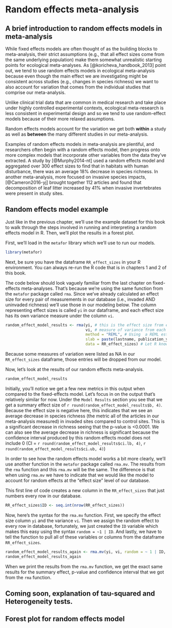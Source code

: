 # Random effects meta-analysis

## A brief introduction to random effects models in meta-analysis  
While fixed effects models are often thought of as the building blocks to meta-analysis, their strict assumptions (e.g., that all effect sizes come from the same underlying population) make them somewhat unrealistic starting points for ecological meta-analyses. As [@koricheva_handbook_2013] point out, we tend to use random effects models in ecological meta-analysis because even though the main effect we are investigating might be consistent across studies (e.g., changes in species richness) we want to also account for variation that comes from the individual studies that comprise our meta-analysis.


Unlike clinical trial data that are common in medical research and take place under highly controlled experimental contexts, ecological meta-research is less consistent in experimental design and so we tend to use random-effect models because of their more relaxed assumptions.  

Random effects models account for the variation we get both **within** a study as well as **between** the many different studies in our meta-analysis.

Examples of random effects models in meta-analysis are plentiful, and researchers often begin with a random effects model, then progress onto more complex models that incorporate other variables from the data they've extracted.  A study by [@Murphy2014-nt] used a random effects model and aggregated over 300 effect sizes to find that in habitats with human disturbance, there was an average 18% decrease in species richness. In another meta-analysis, more focused on invasive species impacts, [@Cameron2016-yj] brought together 112 articles and found that decomposition of leaf litter increased by 41% when invasive invertebrates were present in study sites. 

## Random effects model example  
Just like in the previous chapter, we'll use the example dataset for this book to walk through the steps involved in running and interpreting a random effects model in R. Then, we'll plot the results in a forest plot.  

First, we'll load in the `metafor` library which we'll use to run our models.

```r
library(metafor)
```

Next, be sure you have the dataframe `RR_effect_sizes` in your R environment. You can always re-run the R code that is in chapters 1 and 2 of this book.

The code below should look vaguely familiar from the last chapter on fixed-effects meta-analyses. That's because we're using the same function from the `metafor` package called `rma`.  Since we've already calculated an effect size for every pair of measurements in our database (i.e., invaded AND uninvaded richness) we'll use those in our modeling below. The column representing effect sizes is called `yi` in our dataframe, and each effect size has its own variance measure under the column `vi`.

```r
random_effect_model_results <- rma(yi, # this is the effect size from each row in database
                                   vi, # measure of variance from each row in database
                                   method = "REML", # Using  a REML estimator which is common for random effect meta-analyses
                                   slab = paste(lastname, publication_year, sep = ""), # This line of code prepares study labels for the forest plot we'll create at the end of the chapter
                                   data = RR_effect_sizes) # Let R know the dataframe we'll use for our model calculations
```

Because some measures of variation were listed as NA in our `RR_effect_sizes` dataframe, those entries will be dropped from our model.  

Now, let's look at the results of our random effects meta-analysis. 

```r
random_effect_model_results
```

Initially, you'll notice we get a few new metrics in this output when compared to the fixed-effects model. Let's focus in on the output that's relatively similar for now.  Under the `Model Results` section you see that we get a summary effect size of `r round(random_effect_model_results$b, 4)`. Because the effect size is negative here, this indicates that we see an average decrease in species richness (the metric all of the articles in our meta-analysis measured) in invaded sites compared to control sites. This is a significant decrease in richness seeing that the p-value is <0.0001. We can also see the average decrease in richness is significant because the confidence interval produced by this random effects model does not include 0 (CI = `r round(random_effect_model_results$ci.lb, 4)`, `r round(random_effect_model_results$ci.ub, 4)`)

In order to see how the random effects model works a bit more clearly, we'll use another function in the `metafor` package called `rma.mv`. The results from the `rma` function and this `rma.mv` will be the same. The difference is that when using `rma.mv` we have to indicate that we would like the model to account for random effects at the "effect size" level of our database.  

This first line of code creates a new column in the `RR_effect_sizes` that just numbers every row in our database.  
```r
RR_effect_sizes$ID <- seq.int(nrow(RR_effect_sizes))
```

Now, here's the syntax for the `rma.mv` function. First, we specify the effect size column `yi` and the variance `vi`. Then we assign the random effect to every row in database, fortunately, we just created the `ID` variable which makes this easy using the syntax `random = ~1 | ID`. And lastly, we have to tell the function to pull all of these variables or columns from the dataframe `RR_effect_sizes`.  

```r
random_effect_model_results_again <- rma.mv(yi, vi, random = ~ 1 | ID, data = RR_effect_sizes)
random_effect_model_results_again
```

When we print the results from the `rma.mv` function, we get the exact same results for the summary effect, p-value and confidence interval that we got from the `rma` function.

## Coming soon, explanation of tau-squared and Heterogeneity tests.

## Forest plot for random effects model
